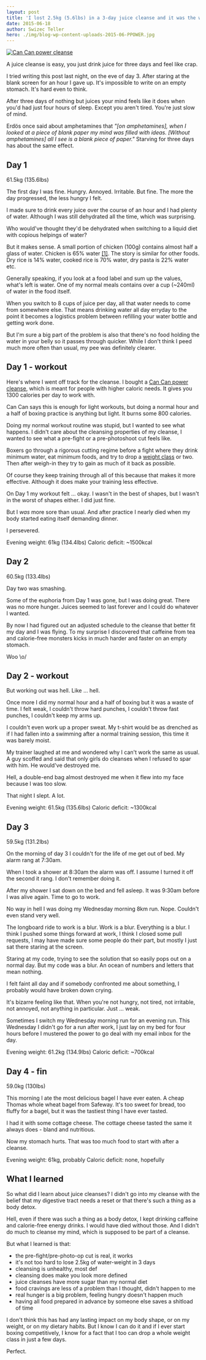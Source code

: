 ```yaml
---
layout: post
title: 'I lost 2.5kg (5.6lbs) in a 3-day juice cleanse and it was the worst'
date: 2015-06-18
author: Swizec Teller
hero: ./img/blog-wp-content-uploads-2015-06-PPOWER.jpg
---
```

[![Can Can power cleanse](./img/blog-wp-content-uploads-2015-06-PPOWER.jpg)](http://cancancleanse.com/)



A juice cleanse is easy, you just drink juice for three days and feel like crap.



I tried writing this post last night, on the eve of day 3. After staring at the blank screen for an hour I gave up. It's impossible to write on an empty stomach. It's hard even to think.



After three days of nothing but juices your mind feels like it does when you'd had just four hours of sleep. Except you aren't tired. You're just slow of mind.



Erdös once said about amphetamines that _"\[on amphetamines], when I looked at a piece of blank paper my mind was filled with ideas. \[Without amphetamines] all I see is a blank piece of paper."_ Starving for three days has about the same effect.

## Day 1

61.5kg (135.6lbs)



The first day I was fine. Hungry. Annoyed. Irritable. But fine. The more the day progressed, the less hungry I felt.



I made sure to drink every juice over the course of an hour and I had plenty of water. Although I was still dehydrated all the time, which was surprising.



Who would've thought they'd be dehydrated when switching to a liquid diet with copious helpings of water?



But it makes sense. A small portion of chicken (100g) contains almost half a glass of water. Chicken is 65% water [\[1\]](http://www.fsis.usda.gov/wps/wcm/connect/42a903e2-451d-40ea-897a-22dc74ef6e1c/Water_in_Meats.pdf?MOD=AJPERES). The story is similar for other foods. Dry rice is 14% water, cooked rice is 70% water, dry pasta is 22% water etc.



Generally speaking, if you look at a food label and sum up the values, what's left is water. One of my normal meals contains over a cup (~240ml) of water in the food itself.



When you switch to 8 cups of juice per day, all that water needs to come from somewhere else. That means drinking water all day erryday to the point it becomes a logistics problem between refilling your water bottle and getting work done.



But I'm sure a big part of the problem is also that there's no food holding the water in your belly so it passes through quicker. While I don't think I peed much more often than usual, my pee was definitely clearer.

## Day 1 - workout

Here's where I went off track for the cleanse. I bought a [Can Can power cleanse](http://cancancleanse.com/), which is meant for people with higher caloric needs. It gives you 1300 calories per day to work with.



Can Can says this is enough for light workouts, but doing a normal hour and a half of boxing practice is anything but light. It burns some 800 calories.



Doing my normal workout routine was stupid, but I wanted to see what happens. I didn't care about the cleansing properties of my cleanse, I wanted to see what a pre-fight or a pre-photoshoot cut feels like.



Boxers go through a rigorous cutting regime before a fight where they drink minimum water, eat minimum foods, and try to drop a [weight class](http://en.wikipedia.org/wiki/Weight_class_%28boxing%29 "Weight class (boxing)") or two. Then after weigh-in they try to gain as much of it back as possible.



Of course they keep training through all of this because that makes it more effective. Although it does make your training less effective.



On Day 1 my workout felt ... okay. I wasn't in the best of shapes, but I wasn't in the worst of shapes either. I did just fine.



But I _was_ more sore than usual. And after practice I nearly died when my body started eating itself demanding dinner.



I persevered.



Evening weight: 61kg (134.4lbs) Caloric deficit: ~1500kcal

## Day 2

60.5kg (133.4lbs)



Day two was smashing.



Some of the euphoria from Day 1 was gone, but I was doing great. There was no more hunger. Juices seemed to last forever and I could do whatever I wanted.



By now I had figured out an adjusted schedule to the cleanse that better fit my day and I was flying. To my surprise I discovered that caffeine from tea and calorie-free monsters kicks in much harder and faster on an empty stomach.



Woo \\o/

## Day 2 - workout

But working out was hell. Like ... hell.



Once more I did my normal hour and a half of boxing but it was a waste of time. I felt weak, I couldn't throw hard punches, I couldn't throw fast punches, I couldn't keep my arms up.



I couldn't even work up a proper sweat. My t-shirt would be as drenched as if I had fallen into a swimming after a normal training session, this time it was barely moist.



My trainer laughed at me and wondered why I can't work the same as usual. A guy scoffed and said that only girls do cleanses when I refused to spar with him. He would've destroyed me.



Hell, a double-end bag almost destroyed me when it flew into my face because I was too slow.



That night I slept. A lot.



Evening weight: 61.5kg (135.6lbs) Caloric deficit: ~1300kcal

## Day 3

59.5kg (131.2lbs)



On the morning of day 3 I couldn't for the life of me get out of bed. My alarm rang at 7:30am.



When I took a shower at 8:30am the alarm was off. I assume I turned it off the second it rang. I don't remember doing it.



After my shower I sat down on the bed and fell asleep. It was 9:30am before I was alive again. Time to go to work.



No way in hell I was doing my Wednesday morning 8km run. Nope. Couldn't even stand very well.



The longboard ride to work is a blur. Work is a blur. Everything is a blur. I think I pushed some things forward at work, I think I closed some pull requests, I may have made sure some people do their part, but mostly I just sat there staring at the screen.



Staring at my code, trying to see the solution that so easily pops out on a normal day. But my code was a blur. An ocean of numbers and letters that mean nothing.



I felt faint all day and if somebody confronted me about something, I probably would have broken down crying.



It's bizarre feeling like that. When you're not hungry, not tired, not irritable, not annoyed, not anything in particular. Just ... weak.



Sometimes I switch my Wednesday morning run for an evening run. This Wednesday I didn't go for a run after work, I just lay on my bed for four hours before I mustered the power to go deal with my email inbox for the day.



Evening weight: 61.2kg (134.9lbs) Caloric deficit: ~700kcal

## Day 4 - fin

59.0kg (130lbs)



This morning I ate the most delicious bagel I have ever eaten. A cheap Thomas whole wheat bagel from Safeway. It's too sweet for bread, too fluffy for a bagel, but it was the tastiest thing I have ever tasted.



I had it with some cottage cheese. The cottage cheese tasted the same it always does - bland and nutritious.



Now my stomach hurts. That was too much food to start with after a cleanse.



Evening weight: 61kg, probably Caloric deficit: none, hopefully

## What I learned

So what did I learn about juice cleanses? I didn't go into my cleanse with the belief that my digestive tract needs a reset or that there's such a thing as a body detox.



Hell, even if there was such a thing as a body detox, I kept drinking caffeine and calorie-free energy drinks. I would have died without those. And I didn't do much to cleanse my mind, which is supposed to be part of a cleanse.



But what I learned is that:

- the pre-fight/pre-photo-op cut is real, it works
- it's not too hard to lose 2.5kg of water-weight in 3 days
- cleansing is unhealthy, most def
- cleansing does make you look more defined
- juice cleanses have more sugar than my normal diet
- food cravings are less of a problem than I thought, didn't happen to me
- real hunger is a big problem, feeling hungry doesn't happen much
- having all food prepared in advance by someone else saves a shitload of time

I don't think this has had any lasting impact on my body shape, or on my weight, or on my dietary habits. But I know I can do it and if I ever start boxing competitively, I know for a fact that I too can drop a whole weight class in just a few days.



Perfect.